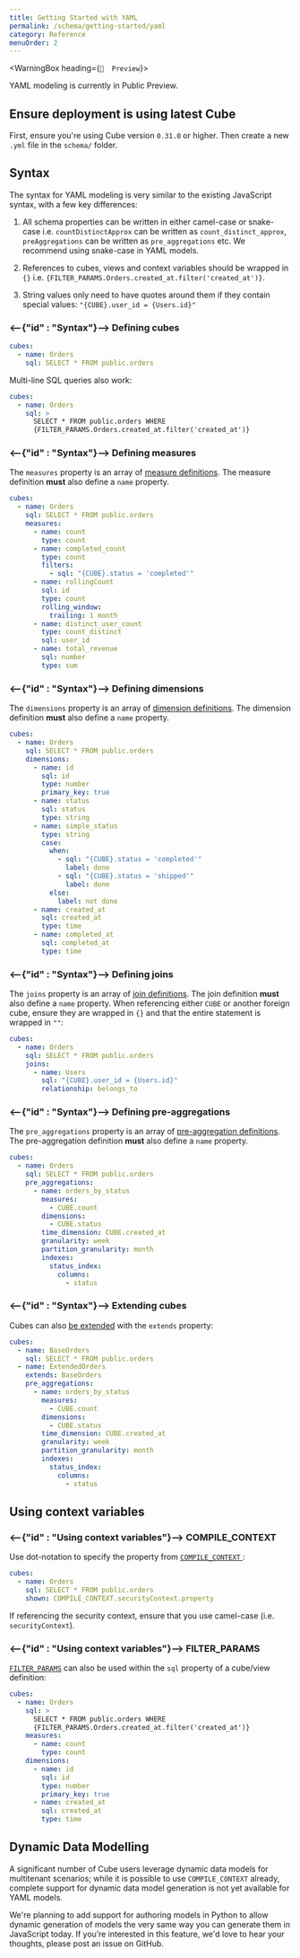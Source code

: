 ```yaml
---
title: Getting Started with YAML
permalink: /schema/getting-started/yaml
category: Reference
menuOrder: 2
---
```


<WarningBox heading={`🐣  Preview`}>

YAML modeling is currently in Public Preview.

</WarningBox>

## Ensure deployment is using latest Cube

First, ensure you're using Cube version `0.31.0` or higher. Then create a new
`.yml` file in the `schema/` folder.

## Syntax

The syntax for YAML modeling is very similar to the existing JavaScript syntax,
with a few key differences:

1. All schema properties can be written in either camel-case or snake-case i.e.
   `countDistinctApprox` can be written as `count_distinct_approx`,
   `preAggregations` can be written as `pre_aggregations` etc. We recommend
   using snake-case in YAML models.

2. References to cubes, views and context variables should be wrapped in `{}`
   i.e. `{FILTER_PARAMS.Orders.created_at.filter('created_at')}`.

3. String values only need to have quotes around them if they contain special
   values: `"{CUBE}.user_id = {Users.id}"`

### <--{"id" : "Syntax"}--> Defining cubes

```yaml
cubes:
  - name: Orders
    sql: SELECT * FROM public.orders
```

Multi-line SQL queries also work:

```yaml
cubes:
  - name: Orders
    sql: >
      SELECT * FROM public.orders WHERE
      {FILTER_PARAMS.Orders.created_at.filter('created_at')}
```

### <--{"id" : "Syntax"}--> Defining measures

The `measures` property is an array of [measure
definitions][ref-schema-ref-measures]. The measure definition **must** also
define a `name` property.

```yaml
cubes:
  - name: Orders
    sql: SELECT * FROM public.orders
    measures:
      - name: count
        type: count
      - name: completed_count
        type: count
        filters:
          - sql: "{CUBE}.status = 'completed'"
      - name: rollingCount
        sql: id
        type: count
        rolling_window:
          trailing: 1 month
      - name: distinct_user_count
        type: count_distinct
        sql: user_id
      - name: total_revenue
        sql: number
        type: sum
```

### <--{"id" : "Syntax"}--> Defining dimensions

The `dimensions` property is an array of [dimension
definitions][ref-schema-ref-dimensions]. The dimension definition **must** also
define a `name` property.

```yaml
cubes:
  - name: Orders
    sql: SELECT * FROM public.orders
    dimensions:
      - name: id
        sql: id
        type: number
        primary_key: true
      - name: status
        sql: status
        type: string
      - name: simple_status
        type: string
        case:
          when:
            - sql: "{CUBE}.status = 'completed'"
              label: done
            - sql: "{CUBE}.status = 'shipped'"
              label: done
          else:
            label: not done
      - name: created_at
        sql: created_at
        type: time
      - name: completed_at
        sql: completed_at
        type: time
```

### <--{"id" : "Syntax"}--> Defining joins

The `joins` property is an array of [join definitions][ref-schema-ref-joins].
The join definition **must** also define a `name` property. When referencing
either `CUBE` or another foreign cube, ensure they are wrapped in `{}` and that
the entire statement is wrapped in `""`:

```yaml
cubes:
  - name: Orders
    sql: SELECT * FROM public.orders
    joins:
      - name: Users
        sql: "{CUBE}.user_id = {Users.id}"
        relationship: belongs_to
```

### <--{"id" : "Syntax"}--> Defining pre-aggregations

The `pre_aggregations` property is an array of [pre-aggregation
definitions][ref-schema-ref-preaggs]. The pre-aggregation definition **must**
also define a `name` property.

```yaml
cubes:
  - name: Orders
    sql: SELECT * FROM public.orders
    pre_aggregations:
      - name: orders_by_status
        measures:
          - CUBE.count
        dimensions:
          - CUBE.status
        time_dimension: CUBE.created_at
        granularity: week
        partition_granularity: month
        indexes:
          status_index:
            columns:
              - status
```

### <--{"id" : "Syntax"}--> Extending cubes

Cubes can also [be extended][ref-schema-advanced-extends] with the `extends`
property:

```yaml
cubes:
  - name: BaseOrders
    sql: SELECT * FROM public.orders
  - name: ExtendedOrders
    extends: BaseOrders
    pre_aggregations:
      - name: orders_by_status
        measures:
          - CUBE.count
        dimensions:
          - CUBE.status
        time_dimension: CUBE.created_at
        granularity: week
        partition_granularity: month
        indexes:
          status_index:
            columns:
              - status
```

[ref-schema-advanced-extends]: /schema/advanced/extending-cubes

## Using context variables

### <--{"id" : "Using context variables"}--> COMPILE_CONTEXT

Use dot-notation to specify the property from [`COMPILE_CONTEXT`
][ref-schema-ref-cube-compile-ctx]:

```yaml
cubes:
  - name: Orders
    sql: SELECT * FROM public.orders
    shown: COMPILE_CONTEXT.securityContext.property
```

If referencing the security context, ensure that you use camel-case (i.e.
`securityContext`).

### <--{"id" : "Using context variables"}--> FILTER_PARAMS

[`FILTER_PARAMS`][ref-schema-ref-cube-filter-params] can also be used within the
`sql` property of a cube/view definition:

```yaml
cubes:
  - name: Orders
    sql: >
      SELECT * FROM public.orders WHERE
      {FILTER_PARAMS.Orders.created_at.filter('created_at')}
    measures:
      - name: count
        type: count
    dimensions:
      - name: id
        sql: id
        type: number
        primary_key: true
      - name: created_at
        sql: created_at
        type: time
```

## Dynamic Data Modelling

A significant number of Cube users leverage dynamic data models for multitenant
scenarios; while it is possible to use `COMPILE_CONTEXT` already, complete
support for dynamic data model generation is not yet available for YAML models.

We're planning to add support for authoring models in Python to allow dynamic
generation of models the very same way you can generate them in JavaScript
today. If you’re interested in this feature, we'd love to hear your thoughts,
please post an issue on GitHub.

[ref-schema-ref-cube-compile-ctx]:
  /schema/reference/cube#context-variables-compile-context
[ref-schema-ref-cube-filter-params]:
  /schema/reference/cube#context-variables-filter-params
[ref-schema-ref-dimensions]: /schema/reference/dimensions
[ref-schema-ref-joins]: /schema/reference/joins
[ref-schema-ref-measures]: /schema/reference/measures
[ref-schema-ref-measure-types]:
  /schema/reference/types-and-formats#measures-types
[ref-schema-ref-preaggs]: schema/reference/pre-aggregations
